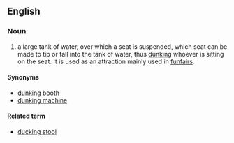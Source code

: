 ==English==
===Noun===
{{en-noun}}
# a large tank of water, over which a seat is suspended, which seat can be made to tip or fall into the tank of water, thus [[dunking]] whoever is sitting on the seat. It is used as an attraction mainly used in [[funfairs]]. 
====Synonyms====
*[[dunking booth]]
*[[dunking machine]]
====Related term====
*[[ducking stool]]